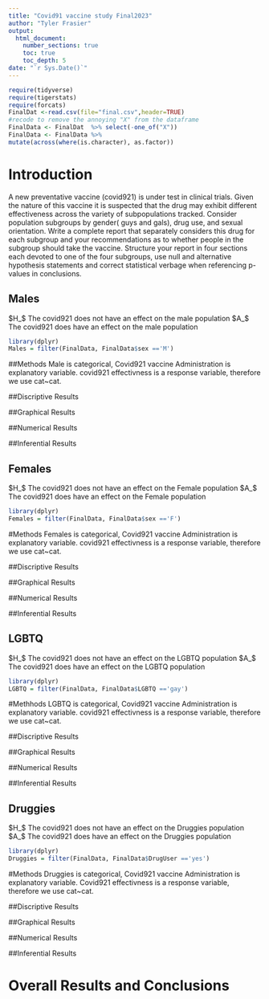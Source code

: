 ```yaml
---
title: "Covid91 vaccine study Final2023"
author: "Tyler Frasier"
output: 
  html_document:
    number_sections: true
    toc: true
    toc_depth: 5
date: "`r Sys.Date()`" 
---
```


```r
require(tidyverse)
require(tigerstats)
require(forcats)
FinalDat <-read.csv(file="final.csv",header=TRUE)
#recode to remove the annoying "X" from the dataframe
FinalData <- FinalDat  %>% select(-one_of("X"))
FinalData <- FinalData %>%
mutate(across(where(is.character), as.factor))
```

# Introduction

A new  preventative vaccine (covid921) is under test in clinical trials. Given the nature of this vaccine it is suspected that the drug may exhibit different effectiveness across the variety of subpopulations tracked. Consider population subgroups by gender( guys and gals), drug use, and sexual orientation. Write a complete report that separately considers this drug for each subgroup and your recommendations as to whether people in the subgroup should take the vaccine. Structure your report in four sections each devoted to one of the four subgroups, use null and alternative hypothesis statements and correct statistical verbage when referencing p-values in conclusions.




## Males
$H_$ The covid921 does not have an effect on the male population
$A_$ The covid921 does have an effect on the male population


```r
library(dplyr)
Males = filter(FinalData, FinalData$sex =='M')
```

##Methods 
Male is categorical, Covid921 vaccine Administration is explanatory variable. covid921 effectivness is a response variable, therefore we use cat~cat.



##Discriptive Results


##Graphical Results


##Numerical Results 



##Inferential Results


## Females

$H_$ The covid921 does not have an effect on the Female population
$A_$ The covid921 does have an effect on the Female population


```r
library(dplyr)
Females = filter(FinalData, FinalData$sex =='F')
```

#Methods
Females is categorical, Covid921 vaccine Administration is explanatory variable. covid921 effectivness is a response variable, therefore we use cat~cat.


##Discriptive Results


##Graphical Results


##Numerical Results 



##Inferential Results


## LGBTQ
$H_$ The covid921 does not have an effect on the LGBTQ population
$A_$ The covid921 does have an effect on the LGBTQ population

```r
library(dplyr)
LGBTQ = filter(FinalData, FinalData$LGBTQ =='gay')
```

#Methhods
LGBTQ is categorical, Covid921 vaccine Administration is explanatory variable. covid921 effectivness is a response variable, therefore we use cat~cat.

##Discriptive Results


##Graphical Results


##Numerical Results 



##Inferential Results




## Druggies
$H_$ The covid921 does not have an effect on the Druggies population
$A_$ The covid921 does have an effect on the Druggies population


```r
library(dplyr)
Druggies = filter(FinalData, FinalData$DrugUser =='yes')
```

#Methods 
Druggies is categorical, Covid921 vaccine Administration is explanatory variable. Covid921 effectivness is a response variable, therefore we use cat~cat.

##Discriptive Results


##Graphical Results


##Numerical Results 



##Inferential Results





# Overall Results and Conclusions


